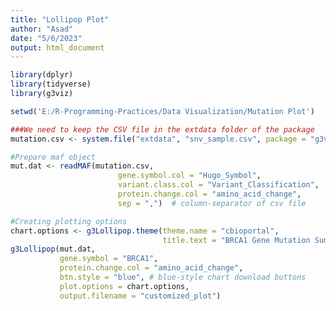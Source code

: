 ---
title: "Lollipop Plot"
author: "Asad"
date: "5/6/2023"
output: html_document
---

```{r}
library(dplyr)
library(tidyverse)
library(g3viz)

setwd('E:/R-Programming-Practices/Data Visualization/Mutation Plot')

###We need to keep the CSV file in the extdata folder of the package
mutation.csv <- system.file("extdata", "snv_sample.csv", package = "g3viz")

#Prepare maf object
mut.dat <- readMAF(mutation.csv,
                        gene.symbol.col = "Hugo_Symbol",
                        variant.class.col = "Variant_Classification",
                        protein.change.col = "amino_acid_change",
                        sep = ",")  # column-separator of csv file

#Creating plotting options
chart.options <- g3Lollipop.theme(theme.name = "cbioportal",
                                  title.text = "BRCA1 Gene Mutation Summary")
g3Lollipop(mut.dat,
           gene.symbol = "BRCA1",
           protein.change.col = "amino_acid_change",
           btn.style = "blue", # blue-style chart download buttons
           plot.options = chart.options,
           output.filename = "customized_plot")
```

